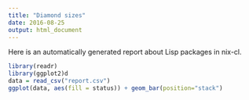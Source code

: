```yaml
---
title: "Diamond sizes"
date: 2016-08-25
output: html_document
---
```


Here is an automatically generated report about Lisp packages in nix-cl.

```r
library(readr)
library(ggplot2)d
data = read_csv("report.csv")
ggplot(data, aes(fill = status)) + geom_bar(position="stack")
```
